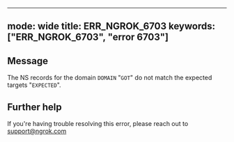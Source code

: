 
---
mode: wide
title: ERR_NGROK_6703
keywords: ["ERR_NGROK_6703", "error 6703"]
---

## Message
The NS records for the domain `DOMAIN` "`GOT`" do not match the expected targets "`EXPECTED`".




## Further help
If you're having trouble resolving this error, please reach out to [support@ngrok.com](mailto:support@ngrok.com?subject=Help%20with%20ERR_NGROK_6703)

